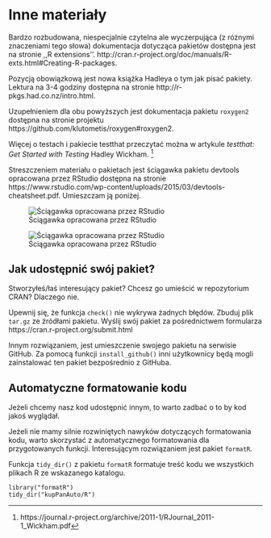 # Inne materiały

Bardzo rozbudowana, niespecjalnie czytelna ale wyczerpująca (z różnymi znaczeniami tego słowa) dokumentacja dotycząca pakietów dostępna jest na stronie ,,R extensions''.
http://cran.r-project.org/doc/manuals/R-exts.html#Creating-R-packages.

Pozycją obowiązkową jest nowa książka Hadleya o tym jak pisać pakiety. Lektura na 3-4 godziny dostępna na stronie http://r-pkgs.had.co.nz/intro.html.

Uzupełnieniem dla obu powyższych jest dokumentacja pakietu `roxygen2` dostępna na stronie projektu https://github.com/klutometis/roxygen#roxygen2.

Więcej o testach i pakiecie testthat przeczytać można w artykule *testthat: Get Started with Testing* Hadley Wickham. ^[https://journal.r-project.org/archive/2011-1/RJournal_2011-1_Wickham.pdf]

Streszczeniem materiału o pakietach jest ściągawka pakietu devtools opracowana przez RStudio dostępna na stronie https://www.rstudio.com/wp-content/uploads/2015/03/devtools-cheatsheet.pdf.
Umieszczam ją poniżej.

![Ściągawka opracowana przez RStudio](grafika/dev1.png)

![Ściągawka opracowana przez RStudio](grafika/dev2.png)

## Jak udostępnić swój pakiet?

Stworzyłeś/łaś interesujący pakiet? Chcesz go umieścić w repozytorium CRAN? 
Dlaczego nie.

Upewnij się, że funkcja `check()` nie wykrywa żadnych błędów.
Zbuduj plik `tar.gz` ze źródłami pakietu.
Wyślij swój pakiet za pośrednictwem formularza
https://cran.r-project.org/submit.html

Innym rozwiązaniem, jest umieszczenie swojego pakietu na serwisie GitHub. 
Za pomocą funkcji `install_github()` inni użytkownicy będą mogli zainstalować ten pakiet bezpośrednio z GitHuba.

## Automatyczne formatowanie kodu

Jeżeli chcemy nasz kod udostępnić innym, to warto zadbać o to by kod jakoś wyglądał.

Jeżeli nie mamy silnie rozwiniętych nawyków dotyczących formatowania kodu, warto skorzystać z automatycznego formatowania dla przygotowanych funkcji.
Interesującym rozwiązaniem jest pakiet `formatR`.

Funkcja `tidy_dir()` z pakietu `formatR` formatuje treść kodu we wszystkich plikach R ze wskazanego katalogu.

```
library("formatR")
tidy_dir("kupPanAuto/R")
```

